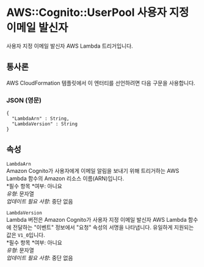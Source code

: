 # AWS::Cognito::UserPool 사용자 지정 이메일 발신자

사용자 지정 이메일 발신자 AWS Lambda 트리거입니다.

## 통사론

AWS CloudFormation 템플릿에서 이 엔터티를 선언하려면 다음 구문을 사용합니다.

### JSON (영문)

```
{
  "LambdaArn" : String,
  "LambdaVersion" : String
}
```

## 속성

`LambdaArn`  
Amazon Cognito가 사용자에게 이메일 알림을 보내기 위해 트리거하는 AWS Lambda 함수의 Amazon 리소스 이름(ARN)입니다.  
*필수 항목 *여부: 아니요  
_유형_: 문자열  
_업데이트 필요 사항_: 중단 없음

`LambdaVersion`  
Lambda 버전은 Amazon Cognito가 사용자 지정 이메일 발신자 AWS Lambda 함수에 전달하는 "이벤트" 정보에서 "요청" 속성의 서명을 나타냅니다. 유일하게 지원되는 값은 `V1_0`입니다.  
*필수 항목 *여부: 아니요  
_유형_: 문자열  
_업데이트 필요 사항_: 중단 없음
